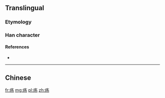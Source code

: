 {{also|瘍}}
==Translingual==

===Etymology===
{{Han simp|瘍|f=昜|t=𠃓}}

===Han character===
{{Han char|rn=104|rad=疒|as=04|sn=9|four=|canj=KNSH|ids=⿸疒𠃓}}

====References====
* {{Han ref|kx=0769.221|hdz=42661.050|uh=75A1|ud=30113}}

----

==Chinese==
{{zh-see|瘍}}

[[fr:疡]]
[[mg:疡]]
[[pl:疡]]
[[zh:疡]]